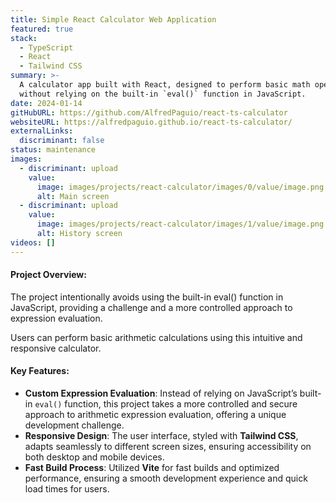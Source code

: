 ```yaml
---
title: Simple React Calculator Web Application
featured: true
stack:
  - TypeScript
  - React
  - Tailwind CSS
summary: >-
  A calculator app built with React, designed to perform basic math operations
  without relying on the built-in `eval()` function in JavaScript.
date: 2024-01-14
gitHubURL: https://github.com/AlfredPaguio/react-ts-calculator
websiteURL: https://alfredpaguio.github.io/react-ts-calculator/
externalLinks:
  discriminant: false
status: maintenance
images:
  - discriminant: upload
    value:
      image: images/projects/react-calculator/images/0/value/image.png
      alt: Main screen
  - discriminant: upload
    value:
      image: images/projects/react-calculator/images/1/value/image.png
      alt: History screen
videos: []
---
```

#### Project Overview:

The project intentionally avoids using the built-in eval() function in JavaScript, providing a challenge and a more controlled approach to expression evaluation.&#x20;

Users can perform basic arithmetic calculations using this intuitive and responsive calculator.

#### Key Features:

* **Custom Expression Evaluation**: Instead of relying on JavaScript’s built-in `eval()` function, this project takes a more controlled and secure approach to arithmetic expression evaluation, offering a unique development challenge.
* **Responsive Design**: The user interface, styled with **Tailwind CSS**, adapts seamlessly to different screen sizes, ensuring accessibility on both desktop and mobile devices.
* **Fast Build Process**: Utilized **Vite** for fast builds and optimized performance, ensuring a smooth development experience and quick load times for users.
